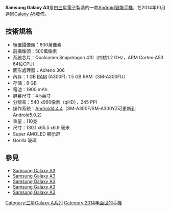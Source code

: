 {{Infobox mobile phone
|name= Samsung Galaxy A3
|logo=Samsung Galaxy A3 Logo.png 
|logosize= 
|image= 
|imagesize= 
|caption= 
|slogan=  
|brand=三星
|manufacturer=[[三星電子|三星電子]]
|series=[[三星Galaxy_A系列|三星Galaxy A系列]]
|modelnumber= 
|networks=[[2G|2G]],[[3G|3G]],[[4G|4G]]
|released=2014年10月
|related=[[Samsung_Galaxy_Alpha|Samsung Galaxy Alpha]]
|type=觸屏[[智能手機|智能手機]] 
|form= 
|size= 130.1 x 65.5 x 6.9 mm (5.12 x 2.58 x 0.27 in)
|weight=110.3g
|operatingsystem=[[Android_5.0|Android 5.0.2 Lollipop]]
|soc=Qualcomm Snapdragon 410
|cpu=四核 1.2 GHz 64-bit CPU
|gpu=Adreno 306
|memory=1GB/1.5GB [[随机存取存储器|RAM]] 
|storage=8GB
|memory_card=[[MicroSD|MicroSD]] 最高達 64GB 
|battery=1900[[mAh|mAh]] 
|input= 
|display=4.5寸 [[Super_AMOLED|Super AMOLED]] HD 顯示屏
|rear_camera=800萬像素
|front_camera=500萬像素
|media_formats=• MP4/WMV/H.264 player<br>• MP3/WAV/WMA/eAAC+/FLAC player
| ringtone         = Vibration; MP3, WAV ringtones
| connectivity     = <abbr title="Wi-Fi">802.11</abbr> b/g/n, Wi-Fi hotspot;<br/>Bluetooth v4.0, A2DP;<br/>USB 2.0 via microUSB
}}
'''Samsung Galaxy A3'''是由[[三星電子|三星電子]]製造的一款[[Android|Android]][[智能手機|智能手機]]，在2014年10月連同[[Samsung_Galaxy_A5|Galaxy A5]]發佈。

==技術規格==
*後置攝像頭：800萬像素
*前攝像頭：500萬像素
*系统芯片：Qualcomm Snapdragon 410（四核1.2 GHz，ARM Cortex-A53 64位CPU）
*圖形處理器：Adreno 306
*內存：1 GB [[随机存取存储器|RAM]] (A300F); 1.5 GB RAM（SM-A300FU）
*存儲：8 GB
*電池：1900 mAh
*屏幕尺寸：4.5英寸
*分辨率：540 x960像素（qHD），245 PPI
*操作系統：[[Android_4.4|Android4.4.4]]（SM-A300F/SM-A300YZ可更新到[[Android_Lollipop|Android5.0.2]]）
*重量：110克
*尺寸：130.1 x65.5 x6.9 毫米
* Super AMOLED 顯示屏
* Gorilla 玻璃

==參見==
* [https://web.archive.org/web/20150630031211/http://smaartphone.com/phone/samsung-galaxy-a3 Samsung Galaxy A3]
* [http://www.phonearena.com/phones/Samsung-Galaxy-A3_id8932 Samsung Galaxy A3]{{Wayback|url=http://www.phonearena.com/phones/Samsung-Galaxy-A3_id8932 |date=20150706133158 }}
* [http://www.gsmarena.com/samsung_galaxy_a3-6762.php Samsung Galaxy A3]{{Wayback|url=http://www.gsmarena.com/samsung_galaxy_a3-6762.php |date=20170805065027 }}
* [https://www.detekno.com/harga-samsung-galaxy-a3 Samsung Galaxy A3]{{Wayback|url=https://www.detekno.com/harga-samsung-galaxy-a3 |date=20150706174910 }}
* [http://www.okazii.ro/telefoane-samsung/samsung-galaxy-a3/#pu-specifications Samsung Galaxy A3]{{Wayback|url=http://www.okazii.ro/telefoane-samsung/samsung-galaxy-a3/#pu-specifications |date=20150706024833 }}

{{Galaxy A}}

[[Category:三星Galaxy_A系列|Category:三星Galaxy A系列]]
[[Category:2014年面世的手機|Category:2014年面世的手機]]
